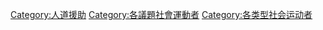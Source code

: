 {{Commonscat|Humanitarians}}

[[Category:人道援助|Category:人道援助]]
[[Category:各議題社會運動者|Category:各議題社會運動者]]
[[Category:各类型社会运动者|Category:各类型社会运动者]]